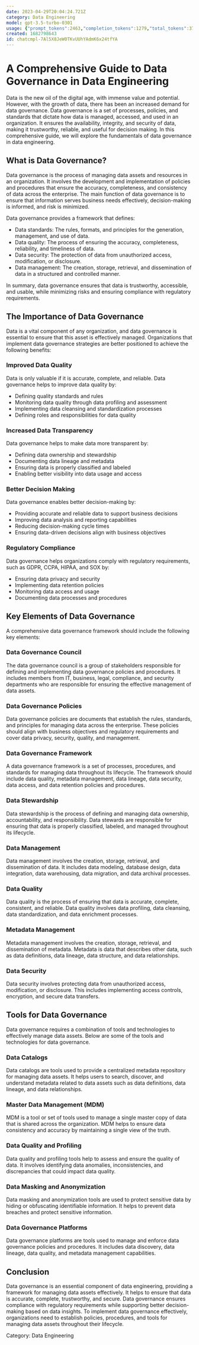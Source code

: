 ```yaml
---
date: 2023-04-29T20:04:24.721Z
category: Data Engineering
model: gpt-3.5-turbo-0301
usage: {"prompt_tokens":2463,"completion_tokens":1279,"total_tokens":3742}
created: 1682798643
id: chatcmpl-7Al5X8JeW0TKvUUhYAdmK6x24tfYA
---
```


# A Comprehensive Guide to Data Governance in Data Engineering

Data is the new oil of the digital age, with immense value and potential. However, with the growth of data, there has been an increased demand for data governance. Data governance is a set of processes, policies, and standards that dictate how data is managed, accessed, and used in an organization. It ensures the availability, integrity, and security of data, making it trustworthy, reliable, and useful for decision making. In this comprehensive guide, we will explore the fundamentals of data governance in data engineering.

## What is Data Governance?

Data governance is the process of managing data assets and resources in an organization. It involves the development and implementation of policies and procedures that ensure the accuracy, completeness, and consistency of data across the enterprise. The main function of data governance is to ensure that information serves business needs effectively, decision-making is informed, and risk is minimized.

Data governance provides a framework that defines:

- Data standards: The rules, formats, and principles for the generation, management, and use of data.
- Data quality: The process of ensuring the accuracy, completeness, reliability, and timeliness of data.
- Data security: The protection of data from unauthorized access, modification, or disclosure.
- Data management: The creation, storage, retrieval, and dissemination of data in a structured and controlled manner.

In summary, data governance ensures that data is trustworthy, accessible, and usable, while minimizing risks and ensuring compliance with regulatory requirements.

## The Importance of Data Governance

Data is a vital component of any organization, and data governance is essential to ensure that this asset is effectively managed. Organizations that implement data governance strategies are better positioned to achieve the following benefits:

### Improved Data Quality

Data is only valuable if it is accurate, complete, and reliable. Data governance helps to improve data quality by:

- Defining quality standards and rules
- Monitoring data quality through data profiling and assessment
- Implementing data cleansing and standardization processes
- Defining roles and responsibilities for data quality

### Increased Data Transparency

Data governance helps to make data more transparent by:

- Defining data ownership and stewardship
- Documenting data lineage and metadata
- Ensuring data is properly classified and labeled
- Enabling better visibility into data usage and access

### Better Decision Making

Data governance enables better decision-making by:

- Providing accurate and reliable data to support business decisions
- Improving data analysis and reporting capabilities
- Reducing decision-making cycle times
- Ensuring data-driven decisions align with business objectives

### Regulatory Compliance

Data governance helps organizations comply with regulatory requirements, such as GDPR, CCPA, HIPAA, and SOX by:

- Ensuring data privacy and security
- Implementing data retention policies
- Monitoring data access and usage
- Documenting data processes and procedures

## Key Elements of Data Governance

A comprehensive data governance framework should include the following key elements:

### Data Governance Council

The data governance council is a group of stakeholders responsible for defining and implementing data governance policies and procedures. It includes members from IT, business, legal, compliance, and security departments who are responsible for ensuring the effective management of data assets.

### Data Governance Policies

Data governance policies are documents that establish the rules, standards, and principles for managing data across the enterprise. These policies should align with business objectives and regulatory requirements and cover data privacy, security, quality, and management.

### Data Governance Framework

A data governance framework is a set of processes, procedures, and standards for managing data throughout its lifecycle. The framework should include data quality, metadata management, data lineage, data security, data access, and data retention policies and procedures.

### Data Stewardship

Data stewardship is the process of defining and managing data ownership, accountability, and responsibility. Data stewards are responsible for ensuring that data is properly classified, labeled, and managed throughout its lifecycle.

### Data Management

Data management involves the creation, storage, retrieval, and dissemination of data. It includes data modeling, database design, data integration, data warehousing, data migration, and data archival processes.

### Data Quality

Data quality is the process of ensuring that data is accurate, complete, consistent, and reliable. Data quality involves data profiling, data cleansing, data standardization, and data enrichment processes.

### Metadata Management

Metadata management involves the creation, storage, retrieval, and dissemination of metadata. Metadata is data that describes other data, such as data definitions, data lineage, data structure, and data relationships. 

### Data Security

Data security involves protecting data from unauthorized access, modification, or disclosure. This includes implementing access controls, encryption, and secure data transfers.

## Tools for Data Governance

Data governance requires a combination of tools and technologies to effectively manage data assets. Below are some of the tools and technologies for data governance.

### Data Catalogs

Data catalogs are tools used to provide a centralized metadata repository for managing data assets. It helps users to search, discover, and understand metadata related to data assets such as data definitions, data lineage, and data relationships.

### Master Data Management (MDM)

MDM is a tool or set of tools used to manage a single master copy of data that is shared across the organization. MDM helps to ensure data consistency and accuracy by maintaining a single view of the truth.

### Data Quality and Profiling

Data quality and profiling tools help to assess and ensure the quality of data. It involves identifying data anomalies, inconsistencies, and discrepancies that could impact data quality.

### Data Masking and Anonymization

Data masking and anonymization tools are used to protect sensitive data by hiding or obfuscating identifiable information. It helps to prevent data breaches and protect sensitive information.

### Data Governance Platforms

Data governance platforms are tools used to manage and enforce data governance policies and procedures. It includes data discovery, data lineage, data quality, and metadata management capabilities.

## Conclusion

Data governance is an essential component of data engineering, providing a framework for managing data assets effectively. It helps to ensure that data is accurate, complete, trustworthy, and secure. Data governance ensures compliance with regulatory requirements while supporting better decision-making based on data insights. To implement data governance effectively, organizations need to establish policies, procedures, and tools for managing data assets throughout their lifecycle.

Category: Data Engineering